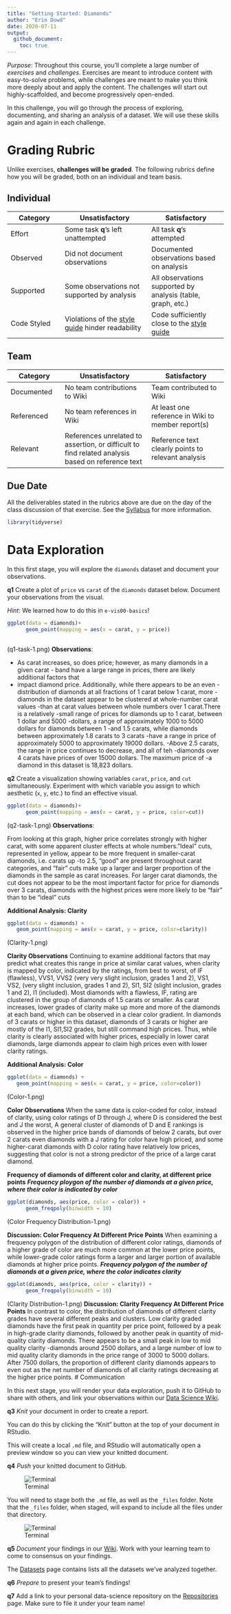 ---
title: "Getting Started: Diamonds"
author: "Erin Dowd"
date: 2020-07-11
output:
  github_document:
    toc: true
---

*Purpose*: Throughout this course, you'll complete a large number of *exercises* and *challenges*. Exercises are meant to introduce content with easy-to-solve problems, while challenges are meant to make you think more deeply about and apply the content. The challenges will start out highly-scaffolded, and become progressively open-ended.

In this challenge, you will go through the process of exploring, documenting, and sharing an analysis of a dataset. We will use these skills again and again in each challenge.

<!-- include-rubric -->
# Grading Rubric
<!-- -------------------------------------------------- -->

Unlike exercises, **challenges will be graded**. The following rubrics define how you will be graded, both on an individual and team basis.

## Individual
<!-- ------------------------- -->

| Category | Unsatisfactory | Satisfactory |
|----------|----------------|--------------|
| Effort | Some task __q__'s left unattempted | All task __q__'s attempted |
| Observed | Did not document observations | Documented observations based on analysis |
| Supported | Some observations not supported by analysis | All observations supported by analysis (table, graph, etc.) |
| Code Styled | Violations of the [style guide](https://style.tidyverse.org/) hinder readability | Code sufficiently close to the [style guide](https://style.tidyverse.org/) |

## Team
<!-- ------------------------- -->

| Category | Unsatisfactory | Satisfactory |
|----------|----------------|--------------|
| Documented | No team contributions to Wiki | Team contributed to Wiki |
| Referenced | No team references in Wiki | At least one reference in Wiki to member report(s) |
| Relevant | References unrelated to assertion, or difficult to find related analysis based on reference text | Reference text clearly points to relevant analysis |

## Due Date
<!-- ------------------------- -->

All the deliverables stated in the rubrics above are due on the day of the class discussion of that exercise. See the [Syllabus](https://docs.google.com/document/d/1jJTh2DH8nVJd2eyMMoyNGroReo0BKcJrz1eONi3rPSc/edit?usp=sharing) for more information.

```{r setup}
library(tidyverse)
```

# Data Exploration
<!-- -------------------------------------------------- -->

In this first stage, you will explore the `diamonds` dataset and document your observations.

__q1__ Create a plot of `price` vs `carat` of the `diamonds` dataset below. Document your observations from the visual.

*Hint*: We learned how to do this in `e-vis00-basics`!

```{r q1-task}
ggplot(data = diamonds)+
      geom_point(mapping = aes(x = carat, y = price))
                  
```
(q1-task-1.png)
**Observations**:

- As carat increases, so does price; however, as many diamonds in a given carat - band have a large range in prices, there are likely additional factors that 
- impact diamond price. Additionally, while there appears to be an even -distribution of diamonds at all fractions of 1 carat below 1 carat, more -diamonds in the dataset appear to be clustered at whole-number carat values -than at carat values between whole numbers over 1 carat.There is a relatively -small range of prices for diamonds up to 1 carat, between 1 dollar and 5000 -dollars, a range of approximately 1000 to 5000 dollars for diamonds between 1 -and 1.5 carats, while diamonds between approximately 1.8 carats to 3 carats -have a range in price of approximately 5000 to approximately 19000 dollars. -Above 2.5 carats, the range in price continues to decrease, and all of teh -diamonds over 4 carats have prices of over 15000 dollars. The maximum price of -a diamond in this dataset is 18,823 dollars.

__q2__ Create a visualization showing variables `carat`, `price`, and `cut` simultaneously. Experiment with which variable you assign to which aesthetic (`x`, `y`, etc.) to find an effective visual.

```{r q2-task}
ggplot(data = diamonds)+
      geom_point(mapping = aes(x = carat, y = price, color=cut))
```
(q2-task-1.png)
**Observations**:

From looking at this graph, higher price correlates strongly with higher carat, with some apparent cluster effects at whole numbers."Ideal" cuts, represented in yellow, appear to be more frequent in smaller-carat diamonds, i.e. carats up -to 2.5, "good" are present throughout carat categories, and "fair" cuts make up a larger and larger proportion of the diamonds in the sample as carat increases. For larger carat diamonds, the cut does not appear to be the most important factor for price for diamonds over 3 carats, diamonds with the highest prices were more likely to be "fair" than to be "ideal" cuts

**Additional Analysis: Clarity**
```{r Clarity}
ggplot(data = diamonds) + 
   geom_point(mapping = aes(x = carat, y = price, color=clarity))
```
(Clarity-1.png)

**Clarity Observations**
Continuing to examine additional factors that may predict what creates this range in price at similar carat values, when clarity is mapped by color, indicated by the ratings, from best to worst, of IF (flawless), VVS1, VVS2 (very very slight inclusion, grades 1 and 2), VS1, VS2, (very slight inclusion, grades 1 and 2), SI1, SI2 (slight inclusion, grades 1 and 2), I1 (included). Most diamonds with a flawless, IF, rating are clustered in the group of diamonds of 1.5 carats or smaller. As carat increases, lower grades of clarity make up more and more of the diamonds at each band, which can be observed in a clear color gradient. In diamonds of 3 carats or higher in this dataset, diamonds of 3 carats or higher are mostly of the I1, SI1,SI2 grades, but still command high prices. Thus, while clarity is clearly associated with higher prices, especially in lower carat diamonds, large diamonds appear to claim high prices even with lower clarity ratings.

**Additional Analysis: Color**
```{r Color}
ggplot(data = diamonds) + 
   geom_point(mapping = aes(x = carat, y = price, color=color))
```
(Color-1.png)

**Color Observations**
When the same data is color-coded for color, instead of clarity, using color ratings of D through J, where D is considered the best and J the worst, A general cluster of diamonds of D and E rankings is observed in the higher price bands of diamonds of below 2 carats, but over 2 carats even diamonds with a J rating for color have high priced, and some higher-carat diamonds with D color rating have relatively low prices, suggesting that color is not a strong predictor of the price of a large carat diamond. 

**Frequency of diamonds of different color and clarity, at different price points**
***Frequency ploygon of the number of diamonds at a given price, where their color is indicated by color***
```{r Color Frequency Distribution}
ggplot(diamonds, aes(price, color = color)) +
      geom_freqpoly(binwidth = 10)
```
(Color Frequency Distribution-1.png)

**Discussion: Color Frequency At Different Price Points**
When examining a frequency polygon of the distribution of different color ratings, diamonds of a higher grade of color are much more common at the lower price points, while lower-grade color ratings form a larger and larger portion of available diamonds at higher price points.
***Frequency polygon of the number of diamonds at a given price, where the color indicates clarity***
```{r Clarity Distribution}
ggplot(diamonds, aes(price, color = clarity)) +
      geom_freqpoly(binwidth = 10)
```
(Clarity Distribution-1.png)
**Discussion: Clarity Frequency At Different Price Points**
In contrast to color, the distribution of diamonds of different clarity grades have several different peaks and clusters. Low clarity graded diamonds have the first peak in quantity per price point, followed by a peak in high-grade clarity diamonds, followed by another peak in quantity of mid-quality clarity diamonds. There appears to be a small peak in low to mid quality clarity -diamonds around 2500 dollars, and a large number of low to mid quality clarity diamonds in the price range of 3000 to 5000 dollars. After 7500 dollars, the proportion of different clarity diamonds appears to even out as the net number of diamonds of all clarity ratings decreasing at the higher price points. 
# Communication
<!-- -------------------------------------------------- -->

In this next stage, you will render your data exploration, push it to GitHub to share with others, and link your observations within our [Data Science Wiki](https://olin-data-science.fandom.com/wiki/Olin_Data_Science_Wiki).

__q3__ *Knit* your document in order to create a report.

You can do this by clicking the "Knit" button at the top of your document in RStudio.


This will create a local `.md` file, and RStudio will automatically open a preview window so you can view your knitted document.

__q4__ *Push* your knitted document to GitHub.

![Terminal](./images/c00-unstaged.png)

You will need to stage both the `.md` file, as well as the `_files` folder. Note that the `_files` folder, when staged, will expand to include all the files under that directory.

![Terminal](./images/c00-staged.png)

__q5__ *Document* your findings in our [Wiki](https://olin-data-science.fandom.com/wiki/Olin_Data_Science_Wiki). Work with your learning team to come to consensus on your findings.

The [Datasets](https://olin-data-science.fandom.com/wiki/Datasets) page contains lists all the datasets we've analyzed together.

__q6__ *Prepare* to present your team's findings!

__q7__ Add a link to your personal data-science repository on the [Repositories](https://olin-data-science.fandom.com/wiki/Repositories) page. Make sure to file it under your team name!
